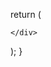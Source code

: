 

  return (
    <div className="cards-container grid grid-cols-1 md:grid-cols-2 lg:grid-cols-3 gap-6 p-6">
      
  <Card 
    title="On stick"
    description="Inspired utterance on bodily conduct and one's own happiness"
    link="/ud/ud2/ud2.3"
    id="ud2.3"
  />


  <Card 
    title="On Honor"
    description="Inspired utterance on dealing with insult and abuse. The"
    link="/ud/ud2/ud2.4"
    id="ud2.4"
  />

    </div>
  );
}
